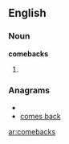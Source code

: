 ==English==
===Noun===
'''comebacks'''
# {{plural of|[[comeback]]}}

===Anagrams===
* {{alphagram|abccekmos}}
* [[comes back#English|comes back]]


[[ar:comebacks]]